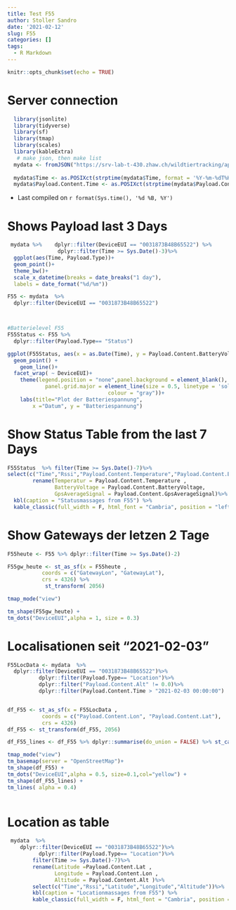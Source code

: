 ```yaml
---
title: Test F55
author: Stoller Sandro
date: '2021-02-12'
slug: F55
categories: []
tags:
  - R Markdown
---
```


```r
knitr::opts_chunk$set(echo = TRUE)
```



# Server connection
```r
  library(jsonlite)
  library(tidyverse)
  library(sf)
  library(tmap)
  library(scales) 
  library(kableExtra)
   # make json, then make list
  mydata <- fromJSON("https://srv-lab-t-430.zhaw.ch/wildtiertracking/api/parsed-data/json", flatten = TRUE)
  
  mydata$Time <- as.POSIXct(strptime(mydata$Time, format = '%Y-%m-%dT%H:%M:%S'), format = '%Y-%m-%dT%H:%M:%S')
  mydata$Payload.Content.Time <- as.POSIXct(strptime(mydata$Payload.Content.Time , format = '%Y-%m-%dT%H:%M:%S'), format = '%Y-%m-%dT%H:%M:%S')

```
- Last compiled on `r format(Sys.time(), '%d %B, %Y')`

# Shows Payload last 3 Days
```r

 mydata %>%    dplyr::filter(DeviceEUI == "0031873B48B65522") %>%
                dplyr::filter(Time >= Sys.Date()-3)%>%
  ggplot(aes(Time, Payload.Type))+
  geom_point()+
  theme_bw()+
  scale_x_datetime(breaks = date_breaks("1 day"),
  labels = date_format("%d/%m"))


```
 

```r

F55 <- mydata  %>%
  dplyr::filter(DeviceEUI == "0031873B48B65522")



#Batterielevel F55
F55Status <- F55 %>% 
  dplyr::filter(Payload.Type== "Status")  

ggplot(F55Status, aes(x = as.Date(Time), y = Payload.Content.BatteryVoltage, colour = DeviceEUI)) +
  geom_point() +
    geom_line()+
  facet_wrap( ~ DeviceEUI)+
    theme(legend.position = "none",panel.background = element_blank(),
            panel.grid.major = element_line(size = 0.5, linetype = 'solid',
                                colour = "gray"))+
    labs(title="Plot der Batteriespannung",
        x ="Datum", y = "Batteriespannung")
```
# Show Status Table from the last 7 Days

```r

F55Status  %>% filter(Time >= Sys.Date()-7)%>%
select(c("Time","Rssi","Payload.Content.Temperature","Payload.Content.BatteryVoltage","Payload.Content.GpsAverageSignal"))%>%
        rename(Temperatur = Payload.Content.Temperature , 
               BatteryVoltage = Payload.Content.BatteryVoltage,
               GpsAverageSignal = Payload.Content.GpsAverageSignal)%>%
  kbl(caption = "Statusmassages from F55") %>%
  kable_classic(full_width = F, html_font = "Cambria", position = "left")
```
    
    
    

# Show Gateways der letzen 2 Tage
```r
F55heute <- F55 %>% dplyr::filter(Time >= Sys.Date()-2) 

F55gw_heute <- st_as_sf(x = F55heute ,                         
           coords = c("GatewayLon", "GatewayLat"),
           crs = 4326) %>% 
            st_transform( 2056)

tmap_mode("view")

tm_shape(F55gw_heute) +
tm_dots("DeviceEUI",alpha = 1, size = 0.3)
```
    

# Localisationen seit "2021-02-03" 
```r

F55LocData <- mydata  %>%
  dplyr::filter(DeviceEUI == "0031873B48B65522")%>% 
          dplyr::filter(Payload.Type== "Location")%>%
          dplyr::filter("Payload.Content.Alt" != 0.0)%>%
          dplyr::filter(Payload.Content.Time > "2021-02-03 00:00:00")


df_F55 <- st_as_sf(x = F55LocData ,                         
           coords = c("Payload.Content.Lon", "Payload.Content.Lat"),
           crs = 4326)
df_F55 <- st_transform(df_F55, 2056)

df_F55_lines <- df_F55 %>% dplyr::summarise(do_union = FALSE) %>% st_cast("LINESTRING")

tmap_mode("view")
tm_basemap(server = "OpenStreetMap")+
tm_shape(df_F55) +
tm_dots("DeviceEUI",alpha = 0.5, size=0.1,col="yellow") +
tm_shape(df_F55_lines) +
tm_lines( alpha = 0.4)   
  
```

# Location as table

```r
 mydata  %>%
    dplyr::filter(DeviceEUI == "0031873B48B65522")%>% 
          dplyr::filter(Payload.Type== "Location")%>%
        filter(Time >= Sys.Date()-7)%>%
        rename(Latitude =Payload.Content.Lat , 
               Longitude = Payload.Content.Lon ,
               Altitude = Payload.Content.Alt )%>%
        select(c("Time","Rssi","Latitude","Longitude","Altitude"))%>%
        kbl(caption = "Locationmassages from F55") %>%
        kable_classic(full_width = F, html_font = "Cambria", position = "left") 
```

